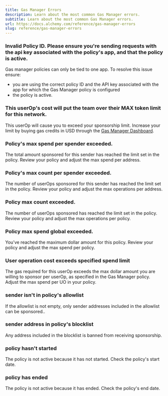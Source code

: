 ```yaml
---
title: Gas Manager Errors
description: Learn about the most common Gas Manager errors.
subtitle: Learn about the most common Gas Manager errors.
url: https://docs.alchemy.com/reference/gas-manager-errors
slug: reference/gas-manager-errors
---
```


### Invalid Policy ID. Please ensure you're sending requests with the api key associated with the policy's app, and that the policy is active.

Gas manager policies can only be tied to one app. To resolve this issue ensure:

- you are using the correct policy ID and the API key associated with the app for which the Gas Manager policy is configured
- the policy is active.

### This userOp's cost will put the team over their MAX token limit for this network.

This userOp will cause you to exceed your sponsorship limit. Increase your limit by buying gas credits in USD through the [Gas Manager Dashboard](https://dashboard.alchemy.com/signup).

### Policy's max spend per spender exceeded.

The total amount sponsored for this sender has reached the limit set in the policy. Review your policy and adjust the max spend per address.

### Policy's max count per spender exceeded.

The number of userOps sponsored for this sender has reached the limit set in the policy. Review your policy and adjust the max operations per address.

### Policy max count exceeded.

The number of userOps sponsored has reached the limit set in the policy. Review your policy and adjust the max operations per policy.

### Policy max spend global exceeded.

You’ve reached the maximum dollar amount for this policy. Review your policy and adjust the max spend per policy.

### User operation cost exceeds specified spend limit

The gas required for this userOp exceeds the max dollar amount you are willing to sponsor per userOp, as specified in the Gas Manager policy. Adjust the max spend per UO in your policy.

### sender isn't in policy's allowlist

If the allowlist is not empty, only sender addresses included in the allowlist can be sponsored..

### sender address in policy's blocklist

Any address included in the blocklist is banned from receiving sponsorship.

### policy hasn't started

The policy is not active because it has not started. Check the policy's start date.

### policy has ended

The policy is not active because it has ended. Check the policy's end date.
